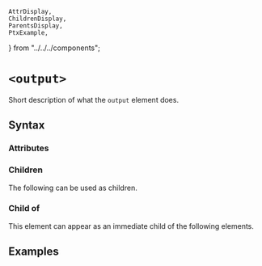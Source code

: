     AttrDisplay,
    ChildrenDisplay,
    ParentsDisplay,
    PtxExample,
} from "../../../components";

# `<output>`

Short description of what the `output` element does.

## Syntax

### Attributes

<AttrDisplay name="output" />

### Children

The following can be used as children.

<ChildrenDisplay name="output" />

### Child of

This element can appear as an immediate child of the following elements.

<ParentsDisplay name="output" />

## Examples

    